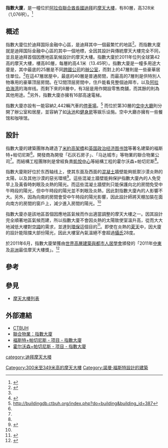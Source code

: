 {{Infobox building
|name               = 指數大廈（The Index）
|location           = [[杜拜|杜拜]]
|latd  = 25| latm = 12| lats = 24.89| latNS = N
|longd = 55| longm = 16| longs = 40.42| longEW = E
|iso_region         = AE-DU
|coordinates_display= title
|image              =
|caption            = 
|building_type      = 混合用途大樓<ref name="Sky1"/>
|roof               = {{Convert|328|m|ft|0}}<ref name="Sky1">{{Cite web|title=The Index|url=http://skyscraperpage.com/cities/?buildingID=35677|publisher=[[SkyscraperPage|SkyscraperPage]].com|accessdate=2007-09-26|archive-date=2015-09-05|archive-url=https://web.archive.org/web/20150905115207/http://skyscraperpage.com/cities/?buildingID=35677|dead-url=no}}</ref>
|floor_count        = 80<ref name="Sky1"/><ref name="Sky1"/>
|start_date         = 2005年
|completion_date    = 2010年
|opening            = 2010年
|elevator_count     = 31<ref name="Sky1"/>
|floor_area         = {{Convert|163471|m2|sqft|0}}<ref name="Sky1"/>
|developer          = 聯合物業<ref name="Union">{{Cite web|title=Union Properties: The Index|url=http://www.up.ae/site/content.aspx?id=2924&hdr=2922&sc=1610&sl=3312|accessdate=2007-10-10|deadurl=yes|archiveurl=https://web.archive.org/web/20071212130934/http://www.up.ae/site/content.aspx?id=2924&hdr=2922&sc=1610&sl=3312|archivedate=2007-12-12}}</ref>
|architect          = [[福斯特建築事務所|福斯特建築事務所]]<ref name="Sky1"/>
|structural_engineer= 霍尔沃森+帕切尼斯<ref name="Halverson">{{Cite web |title=Halvorson and Partners |url=http://www.halvorsonandpartners.com/ |accessdate=2007-01-04 |archive-date=2021-01-17 |archive-url=https://web.archive.org/web/20210117215157/http://halvorsonandpartners.com/ |dead-url=no }}</ref>
|website = [https://web.archive.org/web/20071022034551/http://www.up.ae/index/ www.up.ae/index/]
}}

'''指數大廈'''，是一幢位於[[阿拉伯聯合酋長國|阿拉伯聯合酋長國]][[迪拜|迪拜]]的[[摩天大樓|摩天大樓]]，有80層，高328米（1,076呎）。<ref name="Emp1">{{Cite web|title=The Index|url=http://www.emporis.com/en/wm/bu/?id=228340|accessdate=2007-09-26|publisher=Emporis.com|archive-date=2007-09-30|archive-url=https://web.archive.org/web/20070930133232/http://www.emporis.com/en/wm/bu/?id=228340|dead-url=no}}</ref>

==概述==
指數大廈位於迪拜国际金融中心區，是迪拜其中一個最繁忙的地區<ref>{{Cite web |url=http://www.skyscrapercity.com/showthread.php?t=341358 |title=DUBAI: The Index |access-date=2013-01-07 |archive-date=2019-12-02 |archive-url=https://web.archive.org/web/20191202093543/https://www.skyscrapercity.com/showthread.php?t=341358 |dead-url=no }}</ref>。而指數大廈就是迪拜国际金融中心區的其中一個地標，全因其設計與傳統摩天大樓完全不同，並且是迪拜首個因應地區氣候設計的摩天大樓。指數大廈於2011年位列全球第42高的摩天大樓，樓高80層，每層約高4.1米（13.45呎）。指數大廈是一幢多用途大廈是，其中最底的25層是不同[[跨國公司|跨國公司]]的[[辦公室|辦公室]]，而對上的47層則是一些豪華居住單位。<ref name="Emp1"/>在這47層居屋中，最底的40層是普通房間，而最高的7層則是供特別人物專用的豪華顶层房間。在12間顶层房間中，住戶能看見整個迪拜市，以及[[阿拉伯海|阿拉伯海湾]]的海岸线。而剩下來的8層中，有3层是用作開設零售商舖，而其餘的則為其他用途。<ref>{{Cite web |url=http://www.providentestate.com/Dubai-Real-Estate-Projects/DIFC/Index-Tower-507.html#.UOqGrW9QEuc |title=Dubai Projects: The Index Tower |access-date=2013-01-07 |archive-url=https://web.archive.org/web/20140714103842/http://www.providentestate.com/Dubai-Real-Estate-Projects/DIFC/Index-Tower-507.html#.UOqGrW9QEuc |archive-date=2014-07-14 |dead-url=yes }}</ref>另外，指數大廈亦擁有16部高速電梯。

指數大廈亦設有一能容納2,442輛汽車的[[停車場|停車場]]。<ref>http://buildingdb.ctbuh.org/index.php?do=building&building_id=387</ref> 而位於第30層的[[空中大廳|空中大廳]]則分開了辦公室和居屋，並容納了如[[泳池|泳池]]和[[健身房|健身房]]等娱乐设施。空中大廳亦擁有一些餐馆和咖啡馆。

==設計==
指數大廈的建築團隊為建造了[[米約高架橋|米約高架橋]]和[[英国政治经济图书馆|英国政治经济图书馆]]等著名建築的福斯特+帕切尼斯<ref name="Sky1"/>。開發商為開發「石灰石房子」、「马达城市」等物業的聯合物業公司<ref name="Union"/>。而結構工程團隊則是曾經負責[[凱悅中心|凱悅中心]]等結構工程的霍尔沃森+帕切尼斯<ref name="Halverson"/>。

指數大廈剛好位於东西轴线上，使其东面及西面的[[混凝土|混凝土]]牆壁能夠抵禦沙漠炎熱的太陽，以及其他沙漠的惡劣環境<ref>{{Cite web |url=http://www.e-architect.co.uk/dubai/the_index_tower.htm |title=The Index Dubai - Best Tall Building |access-date=2013-01-07 |archive-date=2013-10-13 |archive-url=https://web.archive.org/web/20131013130127/http://www.e-architect.co.uk/dubai/the_index_tower.htm |dead-url=no }}</ref>。這些混凝土牆壁能夠保护指數大廈內的人免受早上及黃昏時刺眼及炎熱的陽光。而這些混凝土牆壁則只能保護向北的房間免受中午時段的陽光，但中午時段的陽光並不刺眼及炎熱，因此對指數大廈內的人影響不大。另外，因為向南的房間會受中午時段的陽光影響，因此設計師將天棚加裝在面向南方的房間的窗戶上，減少進入房間的陽光。<ref name="Emp1"/> 

指數大廈亦是該地區首個因應地區氣候而作出適當調整的摩天大樓之一。因其設計完全順著地區氣候而建，所以指數大廈不會因炎熱的太陽致使室溫升高，從而大大地減低大樓對[[空調|空調]]的需求，並達到[[環保|環保]]這個目的<ref>{{Cite web |url=http://www.designbuild-network.com/projects/one-central-park/ |title=Index Tower (Formerly One Central Park), United Arab Emirates |access-date=2013-01-07 |archive-date=2021-01-16 |archive-url=https://web.archive.org/web/20210116031359/https://www.designbuild-network.com/projects/one-central-park/ |dead-url=no }}</ref>。即使在炎熱的[[夏天|夏天]]中，因大廈的設計能阻擋大部份陽光，因此大樓室內氣溫絕不會超過[[攝氏|攝氏]]28度。

於2011年6月，指數大廈榮獲由[[世界高層建築與都市人居學會|世界高層建築與都市人居學會]]頒發的「2011年[[中東|中東]]及[[非洲|非洲]]最佳摩天大樓獎」。<ref>{{Cite web |url=http://www.ctbuh.org/Awards/CeremonyDinner/2011Awards/PR_RegionalWinners/tabid/2245/language/en-US/Default.aspx |title=存档副本 |access-date=2012-01-10 |archive-url=https://web.archive.org/web/20120204205001/http://www.ctbuh.org/Awards/CeremonyDinner/2011Awards/PR_RegionalWinners/tabid/2245/language/en-US/Default.aspx |archive-date=2012-02-04 |dead-url=yes }}</ref>

==參考==
{{refs}}

==參見==
*[[摩天大樓列表|摩天大樓列表]]

==外部連結==
*[http://buildingdb.ctbuh.org/index.php?do=building&building_id=387 CTBUH]
*[https://web.archive.org/web/20071212130934/http://www.up.ae/site/content.aspx?id=2924&hdr=2922&sc=1610&sl=3312 聯合物業：指數大廈]
*[http://www.fosterandpartners.com/Projects/1309/Default.aspx 福斯特+帕切尼斯 - 项目 - 指數大廈] {{Wayback|url=http://www.fosterandpartners.com/Projects/1309/Default.aspx |date=20120831112303 }}
*[http://www.halvorsonandpartners.com/projects/34 霍尔沃森+帕切尼斯 - 项目 - 指數大廈] {{Wayback|url=http://www.halvorsonandpartners.com/projects/34 |date=20190820232219 }}

{{DEFAULTSORT:Index, The}}

[[category:迪拜摩天大楼|category:迪拜摩天大楼]]
[[Category:300米至349米高的摩天大樓|Category:300米至349米高的摩天大樓]]
[[Category:諾曼·福斯特設計的建築|Category:諾曼·福斯特設計的建築]]